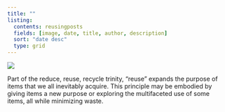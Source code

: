 ```yaml
---
title: ""
listing:
  contents: reusingposts
  fields: [image, date, title, author, description]
  sort: "date desc"
  type: grid
---
```


![](pictures/recordflowerwallReusing.png){fig-align="center"}

Part of the reduce, reuse, recycle trinity, "reuse" expands the purpose of items that we all inevitably acquire. This principle may be embodied by giving items a new purpose or exploring the multifaceted use of some items, all while minimizing waste.

